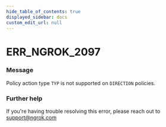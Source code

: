 ```yaml
---
hide_table_of_contents: true
displayed_sidebar: docs
custom_edit_url: null
---
```



# ERR_NGROK_2097

### Message

Policy action type `TYP` is not supported on `DIRECTION` policies.

### Further help

If you're having trouble resolving this error, please reach out to [support@ngrok.com](mailto:support@ngrok.com?subject=Help%20with%20ERR_NGROK_2097)

<ErrorDetails error="err_ngrok_2097" />

